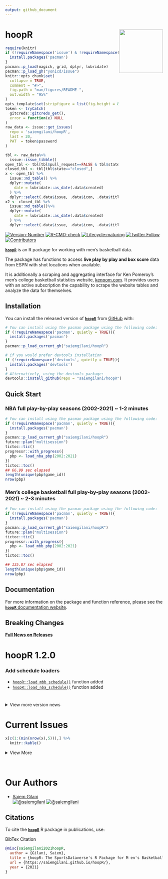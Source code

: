 ```yaml
---
output: github_document
---
```


#

# hoopR <a href='http://saiemgilani.github.io/hoopR'><img src="man/figures/logo.png" align="right" height="139"/></a>
```r
require(knitr)
if (!requireNamespace('issue') & !requireNamespace('pacman')){
  install.packages('pacman')
}
pacman::p_load(magick, grid, dplyr, lubridate)
pacman::p_load_gh("yonicd/issue")
knitr::opts_chunk$set(
  collapse = TRUE,
  comment = "#>",
  fig.path = "man/figures/README-",
  out.width = "95%"
)
opts_template$set(stripfigure = list(fig.height = 8, out.width = "95%"))
token <- tryCatch(
  gitcreds::gitcreds_get(),
  error = function(e) NULL
)
raw_data <- issue::get_issues(
  repo = 'saiemgilani/hoopR',
  last = 20,
  PAT  = token$password
)

tbl <- raw_data%>%
  issue::issue_tibble()
open_tbl <- tbl[tbl$pull_request==FALSE & tbl$state=="open",]
closed_tbl <- tbl[tbl$state=="closed",]
x <- open_tbl %>%
  issue::md_table() %>% 
  dplyr::mutate(
    date = lubridate::as_date(.data$created)
  ) %>% 
  dplyr::select(.data$issue, .data$icon, .data$title, .data$labels, .data$opened_by, .data$date, .data$closed)
x2 <- closed_tbl %>% 
  issue::md_table()%>% 
  dplyr::mutate(
    date = lubridate::as_date(.data$created)
  ) %>% 
  dplyr::select(.data$issue, .data$icon, .data$title, .data$labels, .data$opened_by, .data$date, .data$closed)
```


<!-- badges: start -->

[![Version-Number](https://img.shields.io/github/r-package/v/saiemgilani/hoopR?label=hoopR&logo=R&style=for-the-badge)](https://github.com/saiemgilani/hoopR/)  [![R-CMD-check](https://img.shields.io/github/workflow/status/saiemgilani/hoopR/R-CMD-check?label=R-CMD-Check&logo=R&logoColor=white&style=for-the-badge)](https://github.com/saiemgilani/hoopR/actions/workflows/R-CMD-check.yaml) [![Lifecycle:maturing](https://img.shields.io/badge/lifecycle-maturing-blue.svg?style=for-the-badge&logo=github)](https://github.com/saiemgilani/hoopR/) [![Twitter Follow](https://img.shields.io/twitter/follow/saiemgilani?color=blue&label=%40saiemgilani&logo=twitter&style=for-the-badge)](https://twitter.com/saiemgilani)  [![Contributors](https://img.shields.io/github/contributors/saiemgilani/hoopR?style=for-the-badge)](https://github.com/saiemgilani/hoopR/graphs/contributors)
<!-- badges: end -->

[**`hoopR`**](https://saiemgilani.github.io/hoopR/) is an R package for working with men's basketball data. 

The package has functions to access **live play by play and box score** data from ESPN with shot locations when available.

It is additionally a scraping and aggregating interface for Ken Pomeroy's men's college basketball statistics website, [kenpom.com](https://kenpom.com). It provides users with an active subscription the capability to scrape the website tables and analyze the data for themselves.

## Installation

You can install the released version of [**`hoopR`**](https://github.com/saiemgilani/hoopR/) from [GitHub](https://github.com/saiemgilani/hoopR) with:

``` r
# You can install using the pacman package using the following code:
if (!requireNamespace('pacman', quietly = TRUE)){
  install.packages('pacman')
}
pacman::p_load_current_gh("saiemgilani/hoopR")
```

``` r
# if you would prefer devtools installation
if (!requireNamespace('devtools', quietly = TRUE)){
  install.packages('devtools')
}
# Alternatively, using the devtools package:
devtools::install_github(repo = "saiemgilani/hoopR")
```

## Quick Start

### **NBA full play-by-play seasons (2002-2021) ~ 1-2 minutes**
```r
# You can install using the pacman package using the following code:
if (!requireNamespace('pacman', quietly = TRUE)){
  install.packages('pacman')
}
pacman::p_load_current_gh("saiemgilani/hoopR")
future::plan("multisession")
tictoc::tic()
progressr::with_progress({
  pbp <- load_nba_pbp(2002:2021)
})
tictoc::toc()
## 66.99 sec elapsed
length(unique(pbp$game_id))
nrow(pbp)
```


### **Men's college basketball full play-by-play seasons (2002-2021) ~ 2-3 minutes**
```r
# You can install using the pacman package using the following code:
if (!requireNamespace('pacman', quietly = TRUE)){
  install.packages('pacman')
}
pacman::p_load_current_gh("saiemgilani/hoopR")
future::plan("multisession")
tictoc::tic()
progressr::with_progress({
  pbp <- load_mbb_pbp(2002:2021)
})
tictoc::toc()

## 135.87 sec elapsed
length(unique(pbp$game_id))
nrow(pbp)
```

## **Documentation**

For more information on the package and function reference, please see the  [**`hoopR`** documentation website](https://saiemgilani.github.io/hoopR/).

## **Breaking Changes**

[**Full News on Releases**](https://saiemgilani.github.io/hoopR/news/index.html)


# **hoopR 1.2.0**

### **Add schedule loaders**

  - [`hoopR::load_mbb_schedule()`](https://saiemgilani.github.io/hoopR/reference/load_mbb_schedule.html) function added
  - [`hoopR::load_nba_schedule()`](https://saiemgilani.github.io/hoopR/reference/load_nba_schedule.html) function added

#
<details>
<summary>View more version news</summary>
    
## **hoopR 1.1.0** 
### **Add team box score loaders**
- [```hoopR::load_mbb_team_box()```](https://saiemgilani.github.io/hoopR/reference/load_mbb_team_box.html) function added
- [```hoopR::load_nba_team_box()```](https://saiemgilani.github.io/hoopR/reference/load_nba_team_box.html) function added

### **Add player box score loaders**
- [```hoopR::load_mbb_player_box()```](https://saiemgilani.github.io/hoopR/reference/load_mbb_player_box.html) function added
- [```hoopR::load_nba_player_box()```](https://saiemgilani.github.io/hoopR/reference/load_nba_player_box.html) function added

## **hoopR 1.0.5**
### **Standings functions**
- [```hoopR::espn_nba_standings()```](https://saiemgilani.github.io/hoopR/reference/espn_nba_standings.html)
- [```hoopR::espn_mbb_standings()```](https://saiemgilani.github.io/hoopR/reference/espn_mbb_standings.html)


## **hoopR 1.0.4**
### **Add retry**
- Adding [```httr::retry()```](https://httr.r-lib.org/reference/RETRY.html) to all function calls to more naturally navigate rejected/failed requests from the API.

## **hoopR 1.0.2-3** 
### **Quick fix for update db functions**

## **hoopR 1.0.1**
### **Dependency pruning**
This update is a non-user facing change to package dependencies to shrink the list of dependencies.

## **hoopR 1.0.0**
### **Package renamed to hoopR**
To reflect that the package is no longer just a men's college basketball and KenPom package, but also an NBA package. 

### **Clean names and team returns**
- All functions have now been given the [```janitor::clean_names()```](https://rdrr.io/cran/janitor/man/clean_names.html) treatment
- [```hoopR::espn_mbb_teams()```](https://saiemgilani.github.io/hoopR/reference/espn_mbb_teams.html) has updated the returns to be more identity information related only
- [```hoopR::espn_nba_teams()```](https://saiemgilani.github.io/hoopR/reference/espn_nba_teams.html) to be more identity information related only
- All tests were updated

### **Loading capabilities added to the package**
- [```hoopR::load_mbb_pbp()```](https://saiemgilani.github.io/hoopR/reference/load_mbb_pbp.html) and [```hoopR::update_mbb_db()```](https://saiemgilani.github.io/hoopR/reference/update_mbb_db.html) functions added
- [```hoopR::load_nba_pbp()```](https://saiemgilani.github.io/hoopR/reference/load_nba_pbp.html) and [```hoopR::update_nba_db()```](https://saiemgilani.github.io/hoopR/reference/update_nba_db.html) functions added 

### **hoopR 0.4**

- Added support for ESPN's NBA play-by-play endpoints with the addition of the following functions:
- ```hoopR::espn_nba_game_all()``` - a convenience wrapper function around the following three functions (returns the results as a list of three data frames)
- ```hoopR::espn_nba_team_box()```
- ```hoopR::espn_nba_player_box()```
- ```hoopR::espn_nba_pbp()```
- ```hoopR::espn_nba_teams()``` 
- ```hoopR::espn_nba_scoreboard()```

### **hoopR 0.3.0**

- ```R``` version 3.5.0 or greater dependency added
- ```purrr``` version 0.3.0 or greater dependency added
- ```rvest``` version 1.0.0 or greater dependency added
- ```progressr``` version 0.6.0 or greater dependency added
- ```usethis``` version 1.6.0 or greater dependency added
- ```xgboost``` version 1.1.0 or greater dependency added
- ```tidyr``` version 1.0.0 or greater dependency added
- ```stringr``` version 1.3.0 or greater dependency added
- ```tibble``` version 3.0.0 or greater dependency added
- ```furrr``` dependency added
- ```future``` dependency added

### **Test coverage**

* Added tests for all KP and ESPN functions

#### **Function Naming Convention Change**

* All functions sourced from [kenpom.com](https://www.kenpom.com/) will start with `kp_` as opposed to `get_` 

* Similarly, data and metrics sourced from ESPN will begin with `espn_` as opposed to `cbb_`. Moreover, all references to `cbb_` have been changed to `mbb_` as appropriate.

* Data sourced directly from the NCAA website will start the function with `ncaa_`

#### New in v0.2.0-3: Support for ESPN's men's college basketball game data and NCAA NET Rankings

See the following ~~four~~ eight functions:

- [```hoopR::espn_mbb_game_all()```](https://saiemgilani.github.io/hoopR/reference/espn_mbb_game_all.html)
- [```hoopR::espn_mbb_pbp()```](https://saiemgilani.github.io/hoopR/reference/espn_mbb_pbp.html)
- [```hoopR::espn_mbb_team_box()```](https://saiemgilani.github.io/hoopR/reference/espn_mbb_team_box.html)

- [```hoopR::espn_mbb_player_box()```](https://saiemgilani.github.io/hoopR/reference/espn_mbb_player_box.html)

- [```hoopR::espn_mbb_teams()```](https://saiemgilani.github.io/hoopR/reference/espn_mbb_teams.html) (bumps to v0.2.1)

- [```hoopR::espn_mbb_conferences()```](https://saiemgilani.github.io/hoopR/reference/espn_mbb_conferences.html) (bumps to v0.2.1)

- [```hoopR::espn_mbb_scoreboard()```](https://saiemgilani.github.io/hoopR/reference/espn_mbb_scoreboard.html) (bumps to v0.2.2)
- [```hoopR::ncaa_mbb_NET_rankings()```](https://saiemgilani.github.io/hoopR/reference/ncaa_mbb_NET_rankings.html) (bumps to v0.2.3)
- [```hoopR::espn_mbb_rankings()```](https://saiemgilani.github.io/hoopR/reference/espn_mbb_rankings.html) (bumps to v0.2.3)

</details>

# Current Issues

```r
x[c(1:(min(nrow(x),5))),] %>%
  knitr::kable()
```

<details><summary>View More</summary>

```r
x2[c(1:(min(nrow(closed_tbl),5))),] %>%
  knitr::kable()
```

</details>
<br>


# **Our Authors**

-   [Saiem Gilani](https://twitter.com/saiemgilani)       
<a href="https://twitter.com/saiemgilani" target="blank"><img src="https://img.shields.io/twitter/follow/saiemgilani?color=blue&label=%40saiemgilani&logo=twitter&style=for-the-badge" alt="@saiemgilani" /></a>
<a href="https://github.com/saiemgilani" target="blank"><img src="https://img.shields.io/github/followers/saiemgilani?color=eee&logo=Github&style=for-the-badge" alt="@saiemgilani" /></a>


## **Citations**

To cite the [**`hoopR`**](https://saiemgilani.github.io/hoopR/) R package in publications, use:

BibTex Citation
```bibtex
@misc{saiemgilani2021hoopR,
  author = {Gilani, Saiem},
  title = {hoopR: The SportsDataverse's R Package for M en's Basketball Data.},
  url = {https://saiemgilani.github.io/hoopR/},
  year = {2021}
}
```
